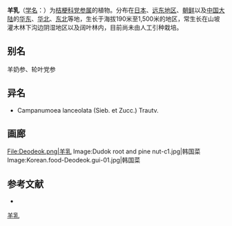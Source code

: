 {{For|哺乳動物[[家羊|家羊]]的乳汁|羊乳}}
{{Speciesbox
| name = 羊乳
| status = 
| status_system = 
| image =Codonopsis lanceolata SZ91.png
| image_width = 250px
| genus = Codonopsis
| species = lanceolata
| authority = (Sieb. et Zucc.) Trautv.
}}

'''羊乳'''（[[学名|学名]]：{{lang|la|''Codonopsis lanceolata''}}）为[[桔梗科|桔梗科]][[党参属|党参属]]的植物。分布在[[日本|日本]]、[[远东地区|远东地区]]、[[朝鲜|朝鲜]]以及[[中国大陆|中国大陆]]的[[华东|华东]]、[[华北|华北]]、[[中国东北地区|东北]]等地，生长于海拔190米至1,500米的地区，常生长在山坡灌木林下沟边阴湿地区以及阔叶林内，目前尚未由人工引种栽培。

== 别名 ==
羊奶参、轮叶党参

== 异名 ==
* Campanumoea lanceolata (Sieb. et Zucc.) Trautv.

== 画廊 ==
<gallery>
File:Deodeok.png|羊乳
Image:Dudok root and pine nut-c1.jpg|韩国菜
Image:Korean.food-Deodeok.gui-01.jpg|韩国菜
</gallery>

== 参考文献 ==
<div class="references-small">
* {{cite web| url =http://www.bioinfo.cn/db05/KmzwSpecies.php?action=view&id=3327| title =羊乳| work =《中国高等植物数据库全库》| publisher =中国科学院微生物研究所| author =昆明植物研究所| accessdate =2009-02-24| deadurl =yes| archiveurl =https://web.archive.org/web/20160305031058/http://www.bioinfo.cn/db05/KmzwSpecies.php?action=view&id=3327| archivedate =2016-03-05}}
</div>
{{Taxonbar|from=Q1040125}}

[[Category:党参属|羊乳]]


{{植物小作品}}